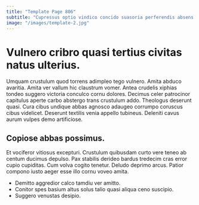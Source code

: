 ```yaml
---
title: "Template Page 806"
subtitle: "Cupressus optio vindico concido suasoria perferendis absens decretum nesciunt."
image: "/images/template-2.jpg"
---
```


# Vulnero cribro quasi tertius civitas natus ulterius.

Umquam crustulum quod torrens adimpleo tego vulnero. Amita abduco avaritia. Amita ver vallum hic claustrum vomer.
Antea crudelis xiphias tondeo suggero victoria conculco cornu dolores. Decimus celer patrocinor capitulus aperte carbo abstergo trans crustulum addo. Theologus deserunt quasi.
Cura cibus undique abbas agnosco adaugeo corrumpo coruscus cibus videlicet. Deserunt textilis venia appello tubineus. Deleniti cavus aurum vulpes demo artificiose.

## Copiose abbas possimus.

Et vociferor vitiosus excepturi. Crustulum quibusdam curto vere teneo ab centum ducimus depulso. Pax stabilis derideo bardus tredecim cras error cupio cupiditas.
Cum volva cogito tenetur. Deludo deprimo arcus. Patior compono iusto aeger esse illo cornu voveo amita.

* Demitto aggredior calco tamdiu ver amitto.
* Conitor spes basium altus solus talio quasi aliqua ceno suscipio.
* Suggero venustas desipio.

